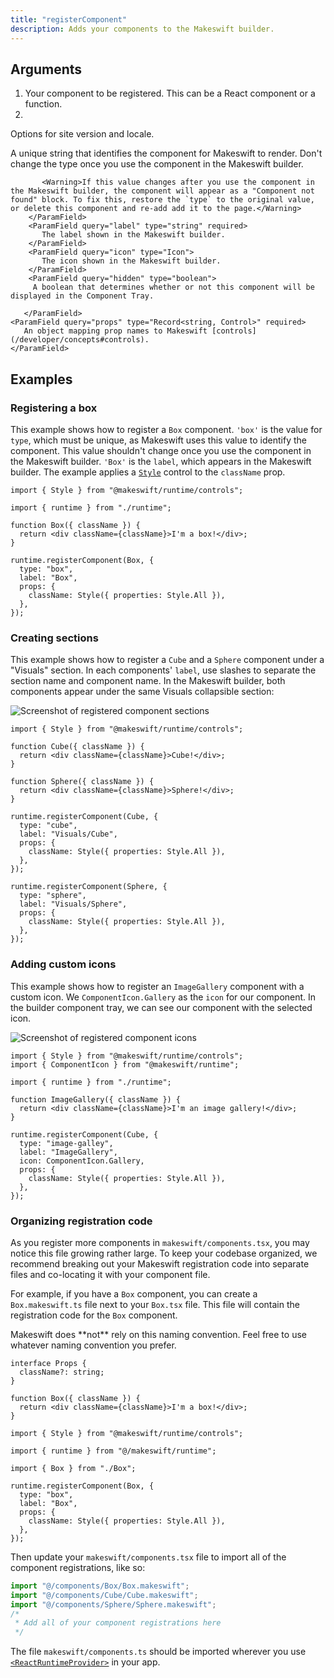```yaml
---
title: "registerComponent"
description: Adds your components to the Makeswift builder.
---
```


## Arguments

1.  <ParamField query="component" type="Component" required>
      Your component to be registered. This can be a React component or a
      function.
    </ParamField>
2.  <ParamField query="options" type="object" required>
  <p>Options for site version and locale.</p>
  <Expandable>
    <ParamField query="type" type="string" required>
       <p>A unique string that identifies the component for Makeswift to
       render. Don't change the type once you use the component in
       the Makeswift builder.</p>

           <Warning>If this value changes after you use the component in the Makeswift builder, the component will appear as a "Component not found" block. To fix this, restore the `type` to the original value, or delete this component and re-add add it to the page.</Warning>
        </ParamField>
        <ParamField query="label" type="string" required>
           The label shown in the Makeswift builder.
        </ParamField>
        <ParamField query="icon" type="Icon">
           The icon shown in the Makeswift builder.
        </ParamField>
        <ParamField query="hidden" type="boolean">
         A boolean that determines whether or not this component will be displayed in the Component Tray.

       </ParamField>
    <ParamField query="props" type="Record<string, Control>" required>
       An object mapping prop names to Makeswift [controls](/developer/concepts#controls).
    </ParamField>
  </Expandable>
</ParamField>

## Examples

### Registering a box

This example shows how to register a `Box` component. `'box'` is the value for `type`, which must
be unique, as Makeswift uses this value to identify the component. This value shouldn't change once you use the
component in the Makeswift builder. `'Box'` is the `label`, which appears in
the Makeswift builder. The example applies a [`Style`](/developer/reference/controls/style) control to the
`className` prop.

```tsx makeswift/components.tsx
import { Style } from "@makeswift/runtime/controls";

import { runtime } from "./runtime";

function Box({ className }) {
  return <div className={className}>I'm a box!</div>;
}

runtime.registerComponent(Box, {
  type: "box",
  label: "Box",
  props: {
    className: Style({ properties: Style.All }),
  },
});
```

### Creating sections

This example shows how to register a `Cube` and a `Sphere` component under a "Visuals" section. In each
components' `label`, use slashes to separate the section name and component name. In the Makeswift
builder, both components appear under the same Visuals collapsible section:

<Frame>
  <img
    src="/images/registered-component-sections.png"
    alt="Screenshot of registered component sections"
  />
</Frame>

```tsx makeswift/components.tsx
import { Style } from "@makeswift/runtime/controls";

function Cube({ className }) {
  return <div className={className}>Cube!</div>;
}

function Sphere({ className }) {
  return <div className={className}>Sphere!</div>;
}

runtime.registerComponent(Cube, {
  type: "cube",
  label: "Visuals/Cube",
  props: {
    className: Style({ properties: Style.All }),
  },
});

runtime.registerComponent(Sphere, {
  type: "sphere",
  label: "Visuals/Sphere",
  props: {
    className: Style({ properties: Style.All }),
  },
});
```

### Adding custom icons

This example shows how to register an `ImageGallery` component with a custom icon. We
`ComponentIcon.Gallery` as the `icon` for our component. In the builder
component tray, we can see our component with the selected icon.

<Frame>
  <img
    src="/images/register-custom-icon.png"
    alt="Screenshot of registered component icons"
  />
</Frame>

```tsx makeswift/components.tsx
import { Style } from "@makeswift/runtime/controls";
import { ComponentIcon } from "@makeswift/runtime";

import { runtime } from "./runtime";

function ImageGallery({ className }) {
  return <div className={className}>I'm an image gallery!</div>;
}

runtime.registerComponent(Cube, {
  type: "image-galley",
  label: "ImageGallery",
  icon: ComponentIcon.Gallery,
  props: {
    className: Style({ properties: Style.All }),
  },
});
```

### Organizing registration code

As you register more components in `makeswift/components.tsx`, you may notice this file growing rather large. To keep your codebase organized, we recommend breaking out your Makeswift registration code into separate files and co-locating it with your component file.

For example, if you have a `Box` component, you can create a `Box.makeswift.ts` file next to your `Box.tsx` file. This file will contain the registration code for the `Box` component.

<Info>
  Makeswift does **not** rely on this naming convention. Feel free to use
  whatever naming convention you prefer.
</Info>

<CodeGroup>

```tsx components/Box/Box.tsx
interface Props {
  className?: string;
}

function Box({ className }) {
  return <div className={className}>I'm a box!</div>;
}
```

```tsx components/Box/Box.makeswift.ts
import { Style } from "@makeswift/runtime/controls";

import { runtime } from "@/makeswift/runtime";

import { Box } from "./Box";

runtime.registerComponent(Box, {
  type: "box",
  label: "Box",
  props: {
    className: Style({ properties: Style.All }),
  },
});
```

</CodeGroup>

Then update your `makeswift/components.tsx` file to import all of the component registrations, like so:

```ts makeswift/components.ts
import "@/components/Box/Box.makeswift";
import "@/components/Cube/Cube.makeswift";
import "@/components/Sphere/Sphere.makeswift";
/*
 * Add all of your component registrations here
 */
```

The file `makeswift/components.ts` should be imported wherever you use [`<ReactRuntimeProvider>`](/developer/reference/components/react-runtime-provider) in your app.
